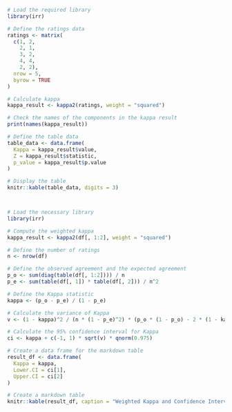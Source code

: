 ```r
# Load the required library
library(irr)

# Define the ratings data
ratings <- matrix(
  c(1, 2,
    2, 1,
    3, 2,
    4, 4,
    2, 2),
  nrow = 5, 
  byrow = TRUE
)

# Calculate kappa
kappa_result <- kappa2(ratings, weight = "squared")

# Check the names of the components in the kappa result
print(names(kappa_result))

# Define the table data
table_data <- data.frame(
  Kappa = kappa_result$value,
  Z = kappa_result$statistic,
  p_value = kappa_result$p.value
)

# Display the table
knitr::kable(table_data, digits = 3)




```

```r
# Load the necessary library
library(irr)

# Compute the weighted kappa
kappa_result <- kappa2(df[, 1:2], weight = "squared")

# Define the number of ratings
n <- nrow(df)

# Define the observed agreement and the expected agreement
p_o <- sum(diag(table(df[, 1:2]))) / n
p_e <- sum(table(df[, 1]) * table(df[, 2])) / n^2

# Define the Kappa statistic
kappa <- (p_o - p_e) / (1 - p_e)

# Calculate the variance of Kappa
v <- (1 - kappa)^2 / (n * (1 - p_e)^2) * (p_o * (1 - p_o) - 2 * (1 - kappa) * ((p_o - p_e)^2 - p_o * p_e) + (1 - kappa)^2 * ((p_o - p_e)^2 - p_e^2))

# Calculate the 95% confidence interval for Kappa
ci <- kappa + c(-1, 1) * sqrt(v) * qnorm(0.975)

# Create a data frame for the markdown table
result_df <- data.frame(
  Kappa = kappa,
  Lower.CI = ci[1],
  Upper.CI = ci[2]
)

# Create a markdown table
knitr::kable(result_df, caption = "Weighted Kappa and Confidence Interval")



```
